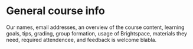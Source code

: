 # General course info {#general}

Our names, email addresses, an overview of the course content, learning goals,
tips, grading, group formation, usage of Brightspace, materials they need,
required attendencee, and feedback is welcome blabla. 



